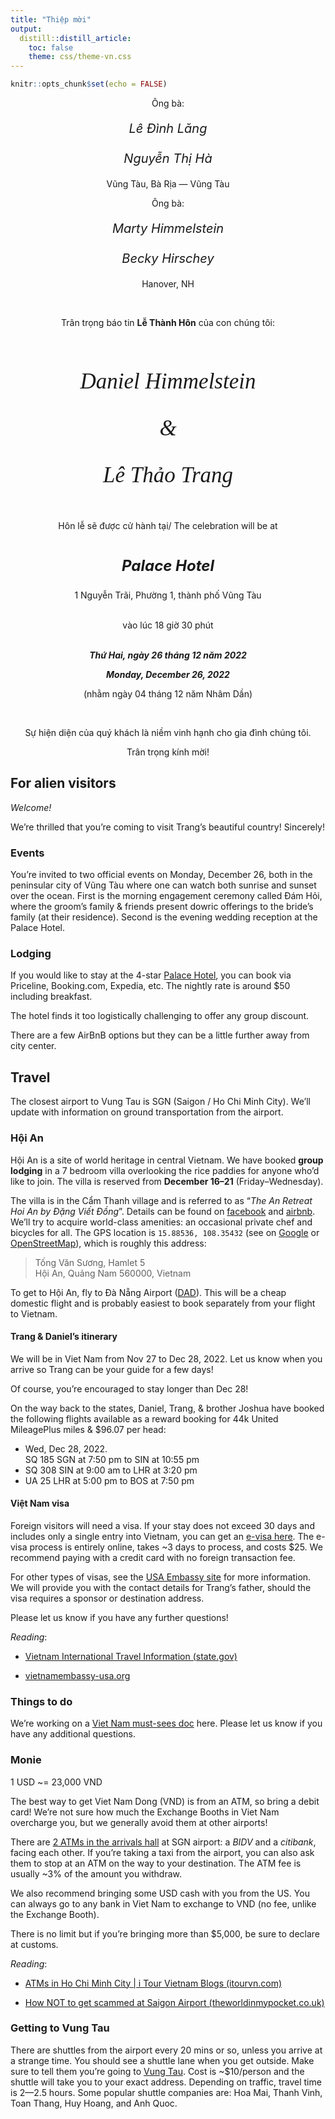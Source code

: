 ```yaml
---
title: "Thiệp mời"
output: 
  distill::distill_article:
    toc: false
    theme: css/theme-vn.css
---
```


```r
knitr::opts_chunk$set(echo = FALSE)
```

<center>
<div class="wrapper">
<div class="adjust-line-height-medium">
Ông bà:

<p style="font-size:20px; font-style:italic">
*Lê Đình Lăng*
<br/>
<br/>
*Nguyễn Thị Hà*
</p>
Vũng Tàu, Bà Rịa — Vũng Tàu 
</div>
<div class="adjust-line-height-medium">
Ông bà:

<p style="font-size:20px; font-style:italic">
*Marty Himmelstein*
<br/>
<br/>
*Becky Hirschey*
</p>
Hanover, NH
</div>
</div>

<br>

Trân trọng báo tin **Lễ Thành Hôn** của con chúng tôi:


<div class="adjust-line-height">
<br>
<p style="font-family: 'Mea Culpa'; font-size:35px; font-style:italic">
*Daniel Himmelstein*
</p>

<p style="font-family: 'Mea Culpa'; font-size:35px; font-style:italic">
&
</p>
<p style="font-family: 'Mea Culpa'; font-size:35px; font-style:italic">
*Lê Thảo Trang*
</p>
</div>

<br>
Hôn lễ sẽ được cử hành tại/
The celebration will be at 
<div class="adjust-line-height-small">
<br>
<p style="font-size:24px; font-style:italic">
**Palace Hotel**
</p>
1 Nguyễn Trãi, Phường 1, thành phố Vũng Tàu
<br>
</div>
<br>
vào lúc 18 giờ 30 phút
<div class="adjust-line-height-small">
<br>
**_Thứ Hai, ngày 26 tháng 12 năm 2022_**

**_Monday, December 26, 2022_**

(nhằm ngày 04 tháng 12 năm Nhâm Dần)
</div>
<br>

Sự hiện diện của quý khách là niềm vinh hạnh cho gia đình chúng tôi.

Trân trọng kính mời!

</center>

## For alien visitors

*Welcome!*

We're thrilled that you're coming to visit Trang's beautiful country!
Sincerely!

### Events

You're invited to two official events on Monday, December 26,
both in the peninsular city of Vũng Tàu where one can watch both sunrise and sunset over the ocean.
First is the morning engagement ceremony called Đám Hỏi,
where the groom's family & friends present dowric offerings to the bride's family
(at their residence).
Second is the evening wedding reception at the Palace Hotel.

### Lodging

If you would like to stay at the 4-star [Palace Hotel](https://goo.gl/maps/mbVEmU1ok68hXiRw7),
you can book via Priceline, Booking.com, Expedia, etc.
The nightly rate is around $50 including breakfast.

<aside>
The hotel finds it too logistically challenging to offer any group discount.
</aside>

There are a few AirBnB options but they can be a little further away from city center.

## Travel

The closest airport to Vung Tau is SGN (Saigon / Ho Chi Minh City).
We'll update with information on ground transportation from the airport.

### Hội An

Hội An is a site of world heritage in central Vietnam.
We have booked **group lodging** in a 7 bedroom villa overlooking the rice paddies for anyone who'd like to join.
The villa is reserved from **December 16--21** (Friday--Wednesday).

The villa is in the Cẩm Thanh village and is referred to as "_The An Retreat Hoi An by Đặng Viết Đồng_".
Details can be found on [facebook](https://www.facebook.com/dang.v.dong/posts/pfbid0SUdbBASg7Q63bxxkivRv5VpnbXj5huEPDUUy9Ryu4MjgAmqXE3QsNcSWmgbk43XLl
0) and [airbnb](https://www.airbnb.com/rooms/620873204365705719).
We'll try to acquire world-class amenities:
an occasional private chef and bicycles for all.
The GPS location is `15.88536, 108.35432`
(see on [Google](https://goo.gl/maps/DYeV8MEFa2yFjoWe7) or [OpenStreetMap](https://www.openstreetmap.org/way/286421500)),
which is roughly this address:

> Tống Văn Sương, Hamlet 5  
> Hội An, Quảng Nam 560000, Vietnam

To get to Hội An, fly to Đà Nẵng Airport ([DAD](https://www.flightconnections.com/flights-from-da-nang-dad)).
This will be a cheap domestic flight and is probably easiest to book separately from your flight to Vietnam.

#### Trang & Daniel's itinerary 

We will be in Viet Nam from Nov 27 to Dec 28, 2022.
Let us know when you arrive so Trang can be your guide for a few days!

<aside>
Of course, you're encouraged to stay longer than Dec 28!
</aside>

On the way back to the states, Daniel, Trang, & brother Joshua have booked the following flights
available as a reward booking for 44k United MileagePlus miles & $96.07 per head:

- Wed, Dec 28, 2022.  
  SQ 185 SGN at 7:50 pm to SIN at 10:55 pm
- SQ 308 SIN at 9:00 am to LHR at 3:20 pm
- UA 25 LHR at 5:00 pm to BOS at 7:50 pm

#### Việt Nam visa

Foreign visitors will need a visa.
If your stay does not exceed 30 days and includes only a single entry into Vietnam,
you can get an [e-visa here](https://evisa.xuatnhapcanh.gov.vn/en_US/web/guest/khai-thi-thuc-dien-tu/cap-thi-thuc-dien-tu).
The e-visa process is entirely online, takes ~3 days to process, and costs $25.
We recommend paying with a credit card with no foreign transaction fee. 

For other types of visas, see the [USA Embassy site](https://vietnamembassy-usa.org/consular/visa-application-process) for more information.
We will provide you with the contact details for Trang's father,
should the visa requires a sponsor or destination address.

Please let us know if you have any further questions!

_Reading_:

- [Vietnam International Travel Information (state.gov)](https://travel.state.gov/content/travel/en/international-travel/International-Travel-Country-Information-Pages/Vietnam.html#/)

- [vietnamembassy-usa.org](https://vietnamembassy-usa.org/consular/visa-application-process)

### Things to do

We're working on a [Viet Nam must-sees doc](https://docs.google.com/document/d/10TBIXHtapfQSFwOBlhvAMOuZdbCAjRRfFHmfg3lmbMc/edit?usp=sharing) here.
Please let us know if you have any additional questions.

### Monie

1 USD ~= 23,000 VND

The best way to get Viet Nam Dong (VND) is from an ATM, so bring a debit card!
We're not sure how much the Exchange Booths in Viet Nam overcharge you, but we generally avoid them at other airports!

There are [2 ATMs in the arrivals hall](https://www.theworldinmypocket.co.uk/how-not-to-get-scammed-at-saigon-ho-chi-minh-city-airport/) at SGN airport: a _BIDV_ and a _citibank_, facing each other.
If you're taking a taxi from the airport, you can also ask them to stop at an ATM on the way to your destination.
The ATM fee is usually ~3% of the amount you withdraw.

We also recommend bringing some USD cash with you from the US.
You can always go to any bank in Viet Nam to exchange to VND
(no fee, unlike the Exchange Booth).
<!-- # TODO: check with mum on this -->

<aside>
There is no limit but if you're bringing more than $5,000, be sure to declare at customs.
</aside>

_Reading_:

- [ATMs in Ho Chi Minh City | i Tour Vietnam Blogs (itourvn.com)](https://www.itourvn.com/blog/is-it-easy-to-get-money-out-of-atms-in-ho-chi-minh-city)

- [How NOT to get scammed at Saigon Airport (theworldinmypocket.co.uk)](https://www.theworldinmypocket.co.uk/how-not-to-get-scammed-at-saigon-ho-chi-minh-city-airport/)

### Getting to Vung Tau

There are shuttles from the airport every 20 mins or so, unless you arrive at a strange time.
You should see a shuttle lane when you get outside.
Make sure to tell them you're going to [Vung Tau](https://youtu.be/gld41YRCqC0).
Cost is ~$10/person and the shuttle will take you to your exact address.
Depending on traffic, travel time is 2—2.5 hours.
Some popular shuttle companies are: Hoa Mai, Thanh Vinh, Toan Thang, Huy Hoang, and Anh Quoc.


